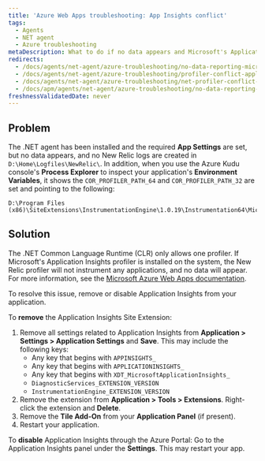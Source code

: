 ```yaml
---
title: 'Azure Web Apps troubleshooting: App Insights conflict'
tags:
  - Agents
  - NET agent
  - Azure troubleshooting
metaDescription: What to do if no data appears and Microsoft's Application Insights profiler is preventing the New Relic .NET profiler from instrumenting your app.
redirects:
  - /docs/agents/net-agent/azure-troubleshooting/no-data-reporting-microsoft-application-insights
  - /docs/agents/net-agent/azure-troubleshooting/profiler-conflict-application-insights-no-data-appears
  - /docs/agents/net-agent/azure-troubleshooting/net-profiler-conflict-microsoft-application-insights
  - /docs/apm/agents/net-agent/azure-troubleshooting/no-data-reporting-microsoft-application-insights
freshnessValidatedDate: never
---
```


## Problem

The .NET agent has been installed and the required <DNT>**App Settings**</DNT> are set, but no data appears, and no New Relic logs are created in `D:\Home\Logfiles\NewRelic\`. In addition, when you use the Azure Kudu console's <DNT>**Process Explorer**</DNT> to inspect your application's <DNT>**Environment Variables**</DNT>, it shows the `COR_PROFILER_PATH_64` and `COR_PROFILER_PATH_32` are set and pointing to the following:

```
D:\Program Files (x86)\SiteExtensions\InstrumentationEngine\1.0.19\Instrumentation64\MicrosoftInstrumentationEngine_x64.dll
```

## Solution

The .NET Common Language Runtime (CLR) only allows one profiler. If Microsoft's Application Insights profiler is installed on the system, the New Relic profiler will not instrument any applications, and no data will appear. For more information, see the [Microsoft Azure Web Apps documentation](https://docs.microsoft.com/en-us/azure/azure-monitor/app/azure-web-apps).

To resolve this issue, remove or disable Application Insights from your application.

To <DNT>**remove**</DNT> the Application Insights Site Extension:

1. Remove all settings related to Application Insights from <DNT>**Application > Settings > Application Settings**</DNT> and <DNT>**Save**</DNT>. This may include the following keys:
   * Any key that begins with `APPINSIGHTS_`
   * Any key that begins with `APPLICATIONINSIGHTS_`
   * Any key that begins with `XDT_MicrosoftApplicationInsights_`
   * `DiagnosticServices_EXTENSION_VERSION`
   * `InstrumentationEngine_EXTENSION_VERSION`
2. Remove the extension from <DNT>**Application > Tools > Extensions**</DNT>. Right-click the extension and <DNT>**Delete**</DNT>.
3. Remove the <DNT>**Tile Add-On**</DNT> from your <DNT>**Application Panel**</DNT> (if present).
4. Restart your application.

To <DNT>**disable**</DNT> Application Insights through the Azure Portal: Go to the Application Insights panel under the <DNT>**Settings**</DNT>. This may restart your app.
